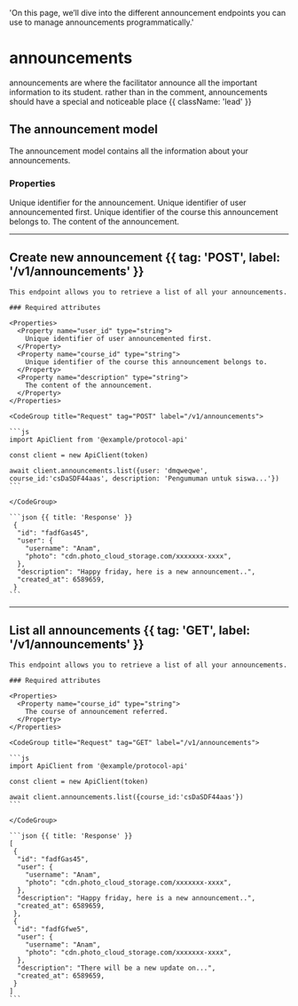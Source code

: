   'On this page, we’ll dive into the different announcement endpoints you can use to manage announcements programmatically.'

# announcements

announcements are where the facilitator announce all the important information to its student. rather than in the comment, announcements should have a special and noticeable place {{ className: 'lead' }}

## The announcement model

The announcement model contains all the information about your announcements.

### Properties

<Properties>
  <Property name="id" type="string">
    Unique identifier for the announcement.
  </Property>
  <Property name="user" type="object">
    Unique identifier of user announcemented first.
  </Property>
  <Property name="course_id" type="string">
    Unique identifier of the course this announcement belongs to.
  </Property>
  <Property name="description" type="string">
    The content of the announcement.
  </Property>
</Properties>

---

## Create new announcement  {{ tag: 'POST', label: '/v1/announcements' }}

<Row>
  <Col>

    This endpoint allows you to retrieve a list of all your announcements.
    
    ### Required attributes

    <Properties>
      <Property name="user_id" type="string">
        Unique identifier of user announcemented first.
      </Property>
      <Property name="course_id" type="string">
        Unique identifier of the course this announcement belongs to.
      </Property>
      <Property name="description" type="string">
        The content of the announcement.
      </Property>
    </Properties>

  </Col>
  <Col sticky>

    <CodeGroup title="Request" tag="POST" label="/v1/announcements">

    ```js
    import ApiClient from '@example/protocol-api'

    const client = new ApiClient(token)

    await client.announcements.list({user: 'dmqweqwe', course_id:'csDaSDF44aas', description: 'Pengumuman untuk siswa...'})
    ```

    </CodeGroup>

    ```json {{ title: 'Response' }}
     {
      "id": "fadfGas45",
      "user": {
        "username": "Anam",
        "photo": "cdn.photo_cloud_storage.com/xxxxxxx-xxxx",
      },
      "description": "Happy friday, here is a new announcement..",
      "created_at": 6589659,
     }
    ```

  </Col>
</Row>


---

## List all announcements  {{ tag: 'GET', label: '/v1/announcements' }}

<Row>
  <Col>

    This endpoint allows you to retrieve a list of all your announcements.
    
    ### Required attributes

    <Properties>
      <Property name="course_id" type="string">
        The course of announcement referred.
      </Property>
    </Properties>

  </Col>
  <Col sticky>

    <CodeGroup title="Request" tag="GET" label="/v1/announcements">

    ```js
    import ApiClient from '@example/protocol-api'

    const client = new ApiClient(token)

    await client.announcements.list({course_id:'csDaSDF44aas'})
    ```

    </CodeGroup>

    ```json {{ title: 'Response' }}
    [
     {
      "id": "fadfGas45",
      "user": {
        "username": "Anam",
        "photo": "cdn.photo_cloud_storage.com/xxxxxxx-xxxx",
      },
      "description": "Happy friday, here is a new announcement..",
      "created_at": 6589659,
     },
     {
      "id": "fadfGfwe5",
      "user": {
        "username": "Anam",
        "photo": "cdn.photo_cloud_storage.com/xxxxxxx-xxxx",
      },
      "description": "There will be a new update on...",
      "created_at": 6589659,
     }
    ]
    ```

  </Col>
</Row>



